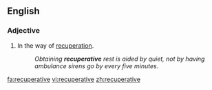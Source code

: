 ==English==

===Adjective===
{{en-adj}}

#In the way of [[recuperation]].
#:''Obtaining '''recuperative''' rest is aided by quiet, not by having ambulance sirens go by every five minutes.''

[[fa:recuperative]]
[[vi:recuperative]]
[[zh:recuperative]]